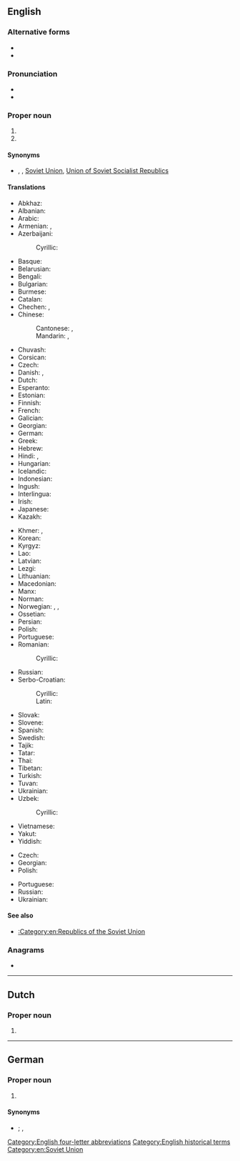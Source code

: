 {{also|U. S. S. R.|U.S.S.R.}}
==English==
{{wikipedia}}

===Alternative forms===
* {{l|en|U. S. S. R.}}
* {{l|en|U.S.S.R.}}

===Pronunciation===
* {{IPA|en|/ˌju.ɛs.ɛsˈɑ(ɹ)/}}
* {{audio|en|en-us-USSR.ogg|Audio (US)}}

===Proper noun===
{{en-proper noun}}

# {{initialism of|en|Union of Soviet Socialist Republics}}
# {{initialism of|en|Ukrainian Soviet Socialist Republic}}

====Synonyms====
* {{sense|Union of Soviet Socialist Republics}} {{l|en|CCCP}}, {{l|en|Russia}} {{qualifier|loosely}}, [[Soviet Union]], [[Union of Soviet Socialist Republics]]

====Translations====
{{trans-top|Union of Soviet Socialist Republics}}
* Abkhaz: {{t-needed|ab}}
* Albanian: {{t|sq|BRSS}}
* Arabic: {{t+|ar|اَلاِتِّحَاد اَلسُّوفْيَاتِيّ|m|tr=al-ittiḥād al-suvyātiyy}}
* Armenian: {{t+|hy|ՍՍՀՄ}}, {{t+|hy|ԽՍՀՄ}}
* Azerbaijani: {{t|az|SSRİ}}
*: Cyrillic: {{t|az|ССРИ|sc=Cyrl}}
* Basque: {{t+|eu|SESB}}
* Belarusian: {{t|be|СССР|m}}
* Bengali: {{t|bn|সোভিয়েত ইউনিয়ন|sc=Beng}}
* Bulgarian: {{t|bg|СССР|m}}
* Burmese: {{t|my|ဆိုဗီယက်ယူနီယံ|sc=Mymr}}
* Catalan: {{t+|ca|URSS|f}}
* Chechen: {{t|ce|СССР}}, {{t|ce|ССРС}}
* Chinese:
*: Cantonese: {{t|yue|蘇聯}}, {{t|yue|苏联|tr=sou1 lyun4}}
*: Mandarin: {{t+|cmn|蘇聯|sc=Hani}}, {{t+|cmn|苏联|tr=Sūlián|sc=Hani}}
* Chuvash: {{t|cv|СССР}}
* Corsican: {{t|co|URSS|f}}
* Czech: {{t+|cs|SSSR|m}}
* Danish: {{t|da|USSR}}, {{t|da|SSSR}}
* Dutch: {{t|nl|USSR|f}}
* Esperanto: {{t|eo|USSR}}
* Estonian: {{t|et|NSVL}}
* Finnish: {{t+|fi|SNTL}}
* French: {{t+|fr|URSS|f}}
* Galician: {{t+|gl|URSS|f}}
* Georgian: {{t+|ka|სსრკ|sc=Geor}}
* German: {{t+|de|UdSSR|f}}
* Greek: {{t+|el|ΕΣΣΔ|f}}
* Hebrew: {{t|he|ברית המועצות|f|tr=brit ha-mu'atsot|sc=Hebr}}
* Hindi: {{t|hi|सोवियत संघ}}, {{t|hi|सोवियत यूनियन}}
* Hungarian: {{t+|hu|SZSZKSZ}}
* Icelandic: {{t|is|Sovétríkin}}
* Indonesian: {{t|id|Uni Soviet}}
* Ingush: {{t|inh|СССР}}
* Interlingua: {{t|ia|URSS}}
* Irish: {{t|ga|APSS}}
* Japanese: {{t+|ja|ソ連|tr=それん, Soren}}
* Kazakh: {{t|kk|КСРО}}
{{trans-mid}}
* Khmer: {{t|km|ស.ស.ស.ស|tr=S.S.S.S.|sc=Khmr}}, {{t|km|សហភាពសូវៀត|tr=sahapʰiep sooviet|sc=Khmr}}
* Korean: {{t+|ko|^소련}}
* Kyrgyz: {{t|ky|ССРС}}
* Lao: {{t|lo|ສະຫະພາບໂຊວຽດ}}
* Latvian: {{t|lv|PSRS}}
* Lezgi: {{t|lez|ССРГ}}
* Lithuanian: {{t+|lt|TSRS}}
* Macedonian: {{t+|mk|СССР|m}}
* Manx: {{t|gv|UPSS}}
* Norman: {{t|nrf|URSS|f}} {{qualifier|Jersey}}
* Norwegian: {{t|no|Sovjetunionen}}, {{t|no|USSR}}, {{t|no|SSSR}}
* Ossetian: {{t|os|ССРЦ}}
* Persian: {{t|fa|اتحاد شوروی|tr=ettehâd-e šuravi|sc=fa-Arab}}
* Polish: {{t+|pl|ZSRR|m}}
* Portuguese: {{t+|pt|URSS|f}}
* Romanian: {{t|ro|URSS|f}}
*: Cyrillic: {{t|ro|УРСС|f|sc=Cyrl}}
* Russian: {{t+|ru|СССР|m}}
* Serbo-Croatian:
*: Cyrillic: {{t|sh|СССР|m|sc=Cyrl}}
*: Latin: {{t|sh|SSSR|m}}
* Slovak: {{t+|sk|ZSSR|m}}
* Slovene: {{t+|sl|ZSSR|f}}
* Spanish: {{t+|es|URSS|f}}
* Swedish: {{t+|sv|USSR}}
* Tajik: {{t+|tg|Иттиҳоди Шӯравӣ}}
* Tatar: {{t|tt|СССР|m}}
* Thai: {{t|th|สหภาพโซเวียต}}
* Tibetan: {{t-needed|bo}}
* Turkish: {{t+|tr|SSCB}}
* Tuvan: {{t|tyv|ССРЭ}}
* Ukrainian: {{t|uk|СРСР|m}}
* Uzbek: {{t|uz|SSRY}}
*: Cyrillic: {{t|uz|ССPИ|sc=Cyrl}}
* Vietnamese: {{t|vi|Liên Xô}}
* Yakut: {{t|sah|ССРС}}
* Yiddish: {{t|yi|ראַטןפֿאַרבאַנד|m|sc=Hebr}}
{{trans-bottom}}

{{trans-top|Ukrainian Soviet Socialist Republic}}
* Czech: {{t+|cs|USSR|f}}
* Georgian: {{t|ka|უსსრ}}
* Polish: {{t|pl|USRR|f}}
{{trans-mid}}
* Portuguese: {{t|pt|RSSU|f}}
* Russian: {{t+|ru|УССР|f}}
* Ukrainian: {{t|uk|УРСР|f}}
{{trans-bottom}}

====See also====
* [[:Category:en:Republics of the Soviet Union]]

===Anagrams===
* {{anagrams|en|a=rssu|Russ|Russ.|SRUs}}

[[Category:English four-letter abbreviations]]
[[Category:English historical terms]]
[[Category:en:Soviet Union]]

----

==Dutch==

===Proper noun===
{{nl-proper noun}}

# {{initialism of|nl|Unie van Socialistische Sovjetrepublieken}}

----

==German==
{{wikipedia|lang=de}}

===Proper noun===
{{de-proper noun|f}}

# {{initialism of|de|Ukrainische Sozialistische Sowjetrepublik||[[Ukrainian Soviet Socialist Republic]]}}

====Synonyms====
* {{q|Alternative initialism}} {{l|de|UkrSSR}}; {{l|de|Sowjetukraine}}, {{l|de|Sowjet-Ukraine||[[Soviet Ukraine]]}}